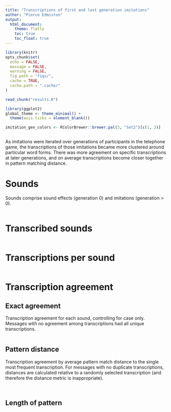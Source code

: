```yaml
---
title: "Transcriptions of first and last generation imitations"
author: "Pierce Edmiston"
output:
  html_document:
    theme: flatly
    toc: true
    toc_float: true
---
```


```r
library(knitr)
opts_chunk$set(
  echo = FALSE,
  message = FALSE,
  warning = FALSE,
  fig.path = "figs/",
  cache = TRUE,
  cache.path = ".cache/"
)

read_chunk("results.R")

library(ggplot2)
global_theme <- theme_minimal() +
  theme(axis.ticks = element_blank())

imitation_gen_colors <- RColorBrewer::brewer.pal(3, "Set2")[c(1, 3)]
```

```r
```

As imitations were iterated over generations of participants in the telephone game,
the transcriptions of those imitations became more clustered around particular word 
forms. There was more agreement on specific transcriptions at later generations, and 
on average transcriptions become closer together in pattern matching distance.

# Sounds

Sounds comprise sound effects (generation 0) and imitations (generation > 0).

```r
```

# Transcribed sounds

```r
```

# Transcriptions per sound

```r
```

# Transcription agreement

## Exact agreement

Transcription agreement for each sound, controlling for case only. Messages with no agreement among transcriptions had all unique transcriptions.

```r
```

## Pattern distance

Transcription agreement by average pattern match distance to the single most frequent transcription. For messages with no duplicate transcriptions, distances are calculated relative to a randomly selected transcription (and therefore the distance metric is inappropriate).

```r
```

```r
```

## Length of pattern

```r
```


